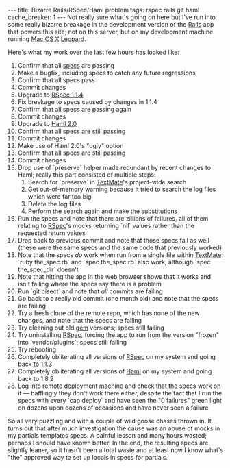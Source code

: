 ---
title: Bizarre Rails/RSpec/Haml problem
tags: rspec rails git haml
cache_breaker: 1
---
Not really sure what's going on here but I've run into some really bizarre breakage in the development version of the [[Rails]] app that powers this site; not on this server, but on my development machine running [[Mac OS X]] [[Leopard]].

Here's what my work over the last few hours has looked like:

# Confirm that all [[specs]] are passing
# Make a bugfix, including specs to catch any future regressions
# Confirm that all specs pass
# Commit changes
# Upgrade to [[RSpec 1.1.4]]
# Fix breakage to specs caused by changes in 1.1.4
# Confirm that all specs are passing again
# Commit changes
# Upgrade to [[Haml 2.0]]
# Confirm that all specs are still passing
# Commit changes
# Make use of Haml 2.0's "ugly" option
# Confirm that all specs are still passing
# Commit changes
# Drop use of `preserve` helper made redundant by recent changes to Haml; really this part consisted of multiple steps:
## Search for `preserve` in [[TextMate]]'s project-wide search
## Get out-of-memory warning because it tried to search the log files which were far too big
## Delete the log files
## Perform the search again and make the substitutions
# Run the specs and note that there are zillions of failures, all of them relating to [[RSpec]]'s mocks returning `nil` values rather than the requested return values
# Drop back to previous commit and note that those specs fail as well (these were the same specs and the same code that previously worked)
# Note that the specs ''do'' work when run from a single file within [[TextMate]]; `ruby the_spec.rb` and `spec the_spec.rb` also work, although `spec the_spec_dir` doesn't
# Note that hitting the app in the web browser shows that it works and isn't failing where the specs say there is a problem
# Run `git bisect` and note that ''all'' commits are failing
# Go back to a really old commit (one month old) and note that the specs are failing
# Try a fresh clone of the remote repo, which has none of the new changes, and note that the specs are failing
# Try cleaning out old [[gem]] versions; specs still failing
# Try uninstalling [[RSpec]], forcing the app to run from the version "frozen" into `vendor/plugins`; specs still failing
# Try rebooting
# Completely obliterating all versions of [[RSpec]] on my system and going back to 1.1.3
# Completely obliterating all versions of [[Haml]] on my system and going back to 1.8.2
# Log into remote deployment machine and check that the specs work on it &mdash; bafflingly they don't work there either, despite the fact that I run the specs with every `cap deploy` and have seen the "0 failures" green light on dozens upon dozens of occasions and have never seen a failure

So all very puzzling and with a couple of wild goose chases thrown in. It turns out that after much investigation the cause was an abuse of mocks in my partials templates specs. A painful lesson and many hours wasted; perhaps I should have known better. In the end, the resulting specs are slightly leaner, so it hasn't been a total waste and at least now I know what's "the" approved way to set up locals in specs for partials.
